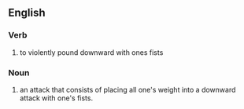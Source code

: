 ==English==

===Verb===
#to violently pound downward with ones fists

===Noun===
#an attack that consists of placing all one's weight into a downward attack with one's fists.